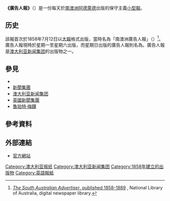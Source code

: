 {{noteTA|G1=PP|G2=TO
|1=zh-hans:鲁伯特;zh-hk:魯珀特;zh-tw:魯柏;
|2=zh-hans:默多克; zh-hant:梅鐸;
|3=zh-cn:阿德莱德; zh-tw:阿得雷德; zh-hk:阿德萊德;}}
{{Otheruses|廣告人報}}
{{Infobox newspaper
| name         = 《廣告人報》<br/>The Advertiser
| logo         = 
| image        = 
| caption      = 
| type         = 每日報章
| format       = [[小型報|小型報]]{{small|（自1997年11月起）}}
| owners       = [[澳大利亚新闻集团|澳大利亚新闻集团]]
| founder      = 約翰·亨利·巴羅
| editor       = 山姆·威爾
| staff        = 
| foundation   = 1858
| headquarters = {{AUS}}[[南澳洲|南澳洲]][[阿德萊德|阿德萊德]]<br/>31 Waymouth Street
| website      = {{URL|http://www.adelaidenow.com.au/}}
}}
'''《廣告人報》'''（{{lang-en|The Advertiser}}）是一份每天於[[南澳洲|南澳洲]][[阿德萊德|阿德萊德]]出版的保守主義[[小型報|小型報]]。

==历史==
該報首次於1858年7月12日以[[大報|大報]]格式出版，當時名為「南澳洲廣告人報」（{{lang|en|The South Australian Advertiser}}）<ref name=SAAdvertiser>[http://ndpbeta.nla.gov.au/ndp/del/title/7 ''The South Australian Advertiser'', published 1858-1889] {{webarchive|url=https://web.archive.org/web/20090107051451/http://ndpbeta.nla.gov.au./ndp/del/title/7 |date=2009-01-07 }}, National Library of Australia, digital newspaper library.</ref>。廣告人報現時於星期一至星期六出版，而星期日出版的廣告人報則名為{{le|星期日郵報 (阿德萊德)|Sunday Mail (Adelaide)|星期日郵報}}。廣告人報是[[澳大利亚新闻集团|澳大利亚新闻集团]]的出版物之一。

==參見==
* {{le|澳洲報章列表|List of newspapers in Australia}}
* [[新聞集團|新聞集團]]
* [[澳大利亚新闻集团|澳大利亚新闻集团]]
* [[英國新聞集團|英國新聞集團]]
* [[魯珀特·梅鐸|魯珀特·梅鐸]]

==參考資料==
{{reflist}}

==外部連結==
* [http://www.adelaidenow.com.au/ 官方網站] {{Wayback|url=http://www.adelaidenow.com.au/ |date=20220208100347 }}

{{澳大利亚新闻集团}}
{{Authority control}}
[[Category:澳大利亚报纸|Category:澳大利亚报纸]]
[[Category:澳大利亚新闻集团|Category:澳大利亚新闻集团]]
[[Category:1858年建立的出版物|Category:1858年建立的出版物]]
[[Category:英語報紙|Category:英語報紙]]